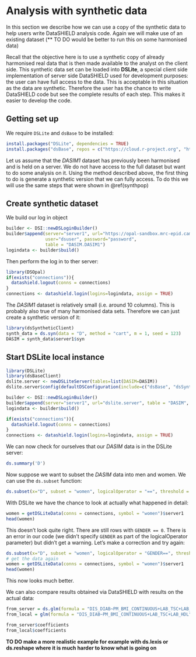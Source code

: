 # Analysis with synthetic data

In this section we describe how we can use a copy of the synthetic data to help users write DataSHIELD analysis code. Again we will make use of an existing dataset (** TO DO would be better to run this on some harmonised data)

Recall that the objective here is to use a synthetic copy of already harmonised real data that is then made available to the analyst on the client side. This synthetic data set can be loaded into **DSLite**, a special client side implementation of server side DataSHIELD used for development purposes: the user can have full access to the data. This is acceptable in this situation as the data are synthetic. Therefore the user has the chance to write DataSHIELD code but see the complete results of each step. This makes it easier to develop the code.

## Getting set up
We require `DSLite` and `dsBase` to be installed:
```r
install.packages("DSLite", dependencies = TRUE)
install.packages("dsBase", repos = c("https://cloud.r-project.org", "https://cran.obiba.org"), dependencies = TRUE)
```

Let us assume that the *DASIM1* dataset has previously been harmonised and is held on a server. We do not have access to the full dataset but want to do some analysis on it. Using the method described above, the first thing to do is generate a synthetic version that we can fully access. To do this we will use the same steps that were shown in @ref(synthpop)

## Create synthetic dataset

We build our log in object

```r
builder <- DSI::newDSLoginBuilder()
builder$append(server="server1", url="https://opal-sandbox.mrc-epid.cam.ac.uk",
               user="dsuser", password="password", 
               table = "DASIM.DASIM1")
logindata <- builder$build()
```
Then perform the log in to ther server:
```r
library(DSOpal)
if(exists("connections")){
  datashield.logout(conns = connections)
}
connections <- datashield.login(logins=logindata, assign = TRUE)
```

The *DASIM1* dataset is relatively small (i.e. around 10 columns). This is probably also true of many harmonised data sets.
Therefore we can just create a synthetic version of it:

```r
library(dsSyntheticClient)
synth_data = ds.syn(data = "D", method = "cart", m = 1, seed = 123)
DASIM = synth_data$server1$syn
```

## Start DSLite local instance

```r
library(DSLite)
library(dsBaseClient)
dslite.server <- newDSLiteServer(tables=list(DASIM=DASIM))
dslite.server$config(defaultDSConfiguration(include=c("dsBase", "dsSynthetic")))

builder <- DSI::newDSLoginBuilder()
builder$append(server="server1", url="dslite.server", table = "DASIM", driver = "DSLiteDriver")
logindata <- builder$build()

if(exists("connections")){
  datashield.logout(conns = connections)
}
connections <- datashield.login(logins=logindata, assign = TRUE)
```

We can now check for ourselves that our *DASIM* data is in the DSLite server:

```r
ds.summary('D')
```

Now suppose we want to subset the *DASIM* data into men and women. We can use the `ds.subset` function:
```r
ds.subset(x="D", subset = "women", logicalOperator = "==", threshold = 1)
```
With DSLite we have the chance to look at actually what happened in detail:
```r
women = getDSLiteData(conns = connections, symbol = "women")$server1
head(women)
```
This doesn't look quite right. There are still rows with `GENDER == 0`. There is an error in our code (we didn't specify `GENDER` as part of the logicalOperator parameter) but didn't get a warning. Let's make a correction and try again:
```r
ds.subset(x="D", subset = "women", logicalOperator = "GENDER==", threshold = 1)
# get the data again
women = getDSLiteData(conns = connections, symbol = "women")$server1
head(women)
```
This now looks much better.

We can also compare results obtained via DataSHIELD with results on the actual data:

```r
from_server = ds.glm(formula = "DIS_DIAB~PM_BMI_CONTINUOUS+LAB_TSC+LAB_HDL", data = "women", family = "binomial")
from_local = glm(formula = "DIS_DIAB~PM_BMI_CONTINUOUS+LAB_TSC+LAB_HDL", data = women, family = "binomial")

from_server$coefficients
from_local$coefficients
```

**TO DO make a more realistic example for example with ds.lexis or ds.reshape where it is much harder to know what is going on**